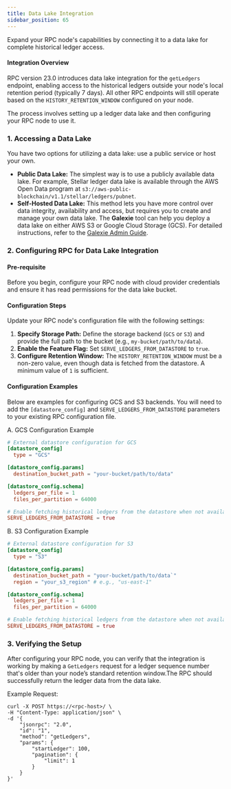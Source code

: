 ```yaml
---
title: Data Lake Integration
sidebar_position: 65
---
```


Expand your RPC node's capabilities by connecting it to a data lake for complete historical ledger access.

#### Integration Overview

RPC version 23.0 introduces data lake integration for the `getLedgers` endpoint, enabling access to the historical ledgers outside your node's local retention period (typically 7 days). All other RPC endpoints will still operate based on the `HISTORY_RETENTION_WINDOW` configured on your node.

The process involves setting up a ledger data lake and then configuring your RPC node to use it.

### 1. Accessing a Data Lake

You have two options for utilizing a data lake: use a public service or host your own.

- **Public Data Lake:** The simplest way is to use a publicly available data lake. For example, Stellar ledger data lake is available through the AWS Open Data program at `s3://aws-public-blockchain/v1.1/stellar/ledgers/pubnet`.
- **Self-Hosted Data Lake:** This method lets you have more control over data integrity, availability and access, but requires you to create and manage your own data lake. The **Galexie** tool can help you deploy a data lake on either AWS S3 or Google Cloud Storage (GCS). For detailed instructions, refer to the [Galexie Admin Guide](../../../data/indexers/build-your-own/galexie).

### 2. Configuring RPC for Data Lake Integration

#### Pre-requisite

Before you begin, configure your RPC node with cloud provider credentials and ensure it has read permissions for the data lake bucket.

#### Configuration Steps

Update your RPC node's configuration file with the following settings:

1.  **Specify Storage Path:** Define the storage backend (`GCS` or `S3`) and provide the full path to the bucket (e.g., `my-bucket/path/to/data`).
2.  **Enable the Feature Flag:** Set `SERVE_LEDGERS_FROM_DATASTORE` to `true`.
3.  **Configure Retention Window:** The `HISTORY_RETENTION_WINDOW` must be a non-zero value, even though data is fetched from the datastore. A minimum value of `1` is sufficient.

#### Configuration Examples

Below are examples for configuring GCS and S3 backends. You will need to add the `[datastore_config]` and `SERVE_LEDGERS_FROM_DATASTORE` parameters to your existing RPC configuration file.

A. GCS Configuration Example

```toml
# External datastore configuration for GCS
[datastore_config]
  type = "GCS"

[datastore_config.params]
  destination_bucket_path = "your-bucket/path/to/data"

[datastore_config.schema]
  ledgers_per_file = 1
  files_per_partition = 64000

# Enable fetching historical ledgers from the datastore when not available locally
SERVE_LEDGERS_FROM_DATASTORE = true
```

B. S3 Configuration Example

```toml
# External datastore configuration for S3
[datastore_config]
  type = "S3"

[datastore_config.params]
  destination_bucket_path = "your-bucket/path/to/data`"
  region = "your_s3_region" # e.g., "us-east-1"

[datastore_config.schema]
  ledgers_per_file = 1
  files_per_partition = 64000

# Enable fetching historical ledgers from the datastore when not available locally
SERVE_LEDGERS_FROM_DATASTORE = true
```

### 3. Verifying the Setup

After configuring your RPC node, you can verify that the integration is working by making a `GetLedgers` request for a ledger sequence number that's older than your node’s standard retention window.The RPC should successfully return the ledger data from the data lake.

Example Request:

```
curl -X POST https://<rpc-host>/ \
-H "Content-Type: application/json" \
-d '{
    "jsonrpc": "2.0",
    "id": "1",
    "method": "getLedgers",
    "params": {
        "startLedger": 100,
        "pagination": {
            "limit": 1
        }
    }
}'
```
